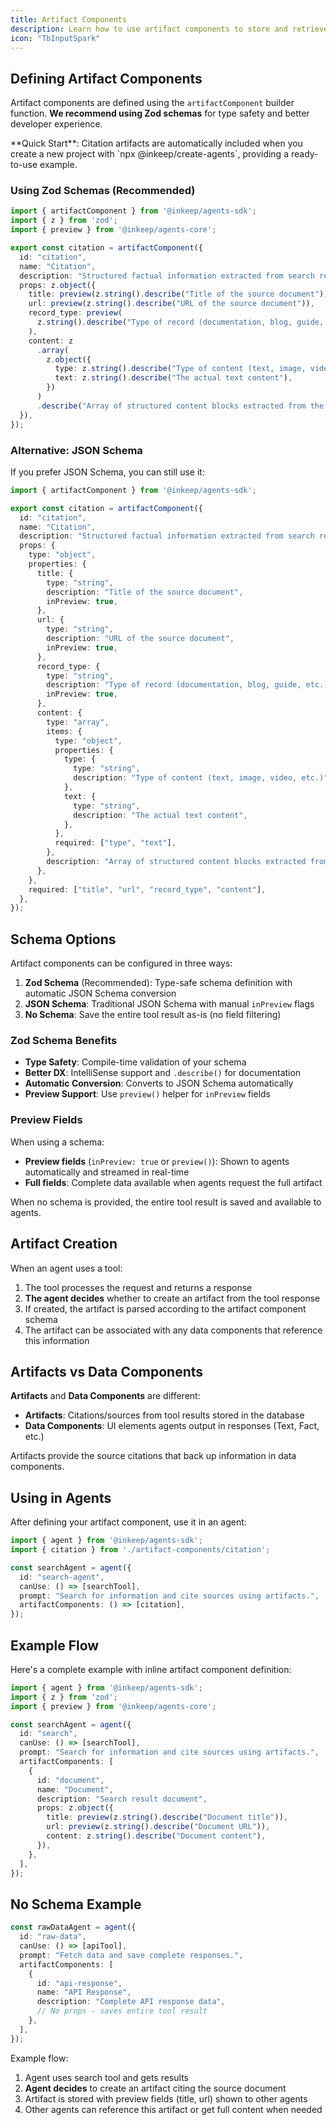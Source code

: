 ```yaml
---
title: Artifact Components
description: Learn how to use artifact components to store and retrieve data from the agent
icon: "TbInputSpark"
---
```


<Snippet file="multi-agent-framework/artifacts.mdx" />

## Defining Artifact Components

Artifact components are defined using the `artifactComponent` builder function. **We recommend using Zod schemas** for type safety and better developer experience.

<Callout>
**Quick Start**: Citation artifacts are automatically included when you create a new project with `npx @inkeep/create-agents`, providing a ready-to-use example.
</Callout>

### Using Zod Schemas (Recommended)

```typescript
import { artifactComponent } from '@inkeep/agents-sdk';
import { z } from 'zod';
import { preview } from '@inkeep/agents-core';

export const citation = artifactComponent({
  id: "citation",
  name: "Citation",
  description: "Structured factual information extracted from search results",
  props: z.object({
    title: preview(z.string().describe("Title of the source document")),
    url: preview(z.string().describe("URL of the source document")),
    record_type: preview(
      z.string().describe("Type of record (documentation, blog, guide, etc.)")
    ),
    content: z
      .array(
        z.object({
          type: z.string().describe("Type of content (text, image, video, etc.)"),
          text: z.string().describe("The actual text content"),
        })
      )
      .describe("Array of structured content blocks extracted from the document"),
  }),
});
```

### Alternative: JSON Schema

If you prefer JSON Schema, you can still use it:

```typescript
import { artifactComponent } from '@inkeep/agents-sdk';

export const citation = artifactComponent({
  id: "citation",
  name: "Citation",
  description: "Structured factual information extracted from search results",
  props: {
    type: "object",
    properties: {
      title: {
        type: "string",
        description: "Title of the source document",
        inPreview: true,
      },
      url: { 
        type: "string", 
        description: "URL of the source document",
        inPreview: true,
      },
      record_type: {
        type: "string",
        description: "Type of record (documentation, blog, guide, etc.)",
        inPreview: true,
      },
      content: {
        type: "array",
        items: {
          type: "object",
          properties: {
            type: {
              type: "string",
              description: "Type of content (text, image, video, etc.)",
            },
            text: {
              type: "string",
              description: "The actual text content",
            },
          },
          required: ["type", "text"],
        },
        description: "Array of structured content blocks extracted from the document",
      },
    },
    required: ["title", "url", "record_type", "content"],
  },
});
```

## Schema Options

Artifact components can be configured in three ways:

1. **Zod Schema** (Recommended): Type-safe schema definition with automatic JSON Schema conversion
2. **JSON Schema**: Traditional JSON Schema with manual `inPreview` flags
3. **No Schema**: Save the entire tool result as-is (no field filtering)

### Zod Schema Benefits

- **Type Safety**: Compile-time validation of your schema
- **Better DX**: IntelliSense support and `.describe()` for documentation
- **Automatic Conversion**: Converts to JSON Schema automatically
- **Preview Support**: Use `preview()` helper for `inPreview` fields

### Preview Fields

When using a schema:
- **Preview fields** (`inPreview: true` or `preview()`): Shown to agents automatically and streamed in real-time  
- **Full fields**: Complete data available when agents request the full artifact

When no schema is provided, the entire tool result is saved and available to agents.

## Artifact Creation

When an agent uses a tool:

1. The tool processes the request and returns a response
2. **The agent decides** whether to create an artifact from the tool response
3. If created, the artifact is parsed according to the artifact component schema
4. The artifact can be associated with any data components that reference this information

## Artifacts vs Data Components

**Artifacts** and **Data Components** are different:

- **Artifacts**: Citations/sources from tool results stored in the database
- **Data Components**: UI elements agents output in responses (Text, Fact, etc.)

Artifacts provide the source citations that back up information in data components.

## Using in Agents

After defining your artifact component, use it in an agent:

```typescript
import { agent } from '@inkeep/agents-sdk';
import { citation } from './artifact-components/citation';

const searchAgent = agent({
  id: "search-agent",
  canUse: () => [searchTool],
  prompt: "Search for information and cite sources using artifacts.",
  artifactComponents: () => [citation],
});
```

## Example Flow

Here's a complete example with inline artifact component definition:

```typescript
import { agent } from '@inkeep/agents-sdk';
import { z } from 'zod';
import { preview } from '@inkeep/agents-core';

const searchAgent = agent({
  id: "search",
  canUse: () => [searchTool],
  prompt: "Search for information and cite sources using artifacts.",
  artifactComponents: [
    {
      id: "document",
      name: "Document",
      description: "Search result document",
      props: z.object({
        title: preview(z.string().describe("Document title")),
        url: preview(z.string().describe("Document URL")),
        content: z.string().describe("Document content"),
      }),
    },
  ],
});
```

## No Schema Example

```typescript
const rawDataAgent = agent({
  id: "raw-data",
  canUse: () => [apiTool],
  prompt: "Fetch data and save complete responses.",
  artifactComponents: [
    {
      id: "api-response",
      name: "API Response",
      description: "Complete API response data",
      // No props - saves entire tool result
    },
  ],
});
```

Example flow:

1. Agent uses search tool and gets results
2. **Agent decides** to create an artifact citing the source document
3. Artifact is stored with preview fields (title, url) shown to other agents
4. Other agents can reference this artifact or get full content when needed

